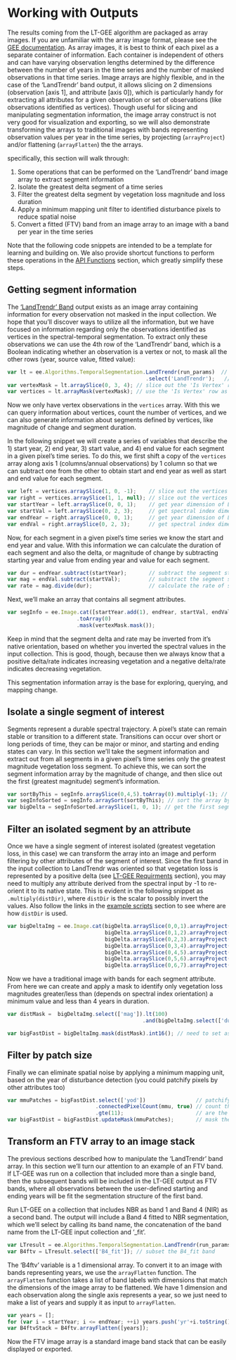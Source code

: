 # Working with Outputs

The results coming from the LT-GEE algorithm are packaged as array images. If you are unfamiliar with the array image format, please see the [GEE documentation](https://developers.google.com/earth-engine/arrays_intro). As array images, it is best to think of each pixel as a separate container of information. Each container is independent of others and can have varying observation lengths determined by the difference between the number of years in the time series and the number of masked observations in that time series. Image arrays are highly flexible, and in the case of the 'LandTrendr' band output, it allows slicing on 2 dimensions (observation [axis 1], and attribute [axis 0]), which is particularly handy for extracting all attributes for a given observation or set of observations (like observations identified as vertices). Though useful for slicing and manipulating segmentation information, the image array construct is not very good for visualization and exporting, so we will also demonstrate transforming the arrays to traditional images with bands representing observation values per year in the time series, by projecting (`arrayProject`) and/or flattening (`arrayFlatten`) the the arrays.

specifically, this section will walk through:
  
1. Some operations that can be performed on the 'LandTrendr' band image array to extract segment information
2. Isolate the greatest delta segment of a time series
3. Filter the greatest delta segment by vegetation loss magnitude and loss duration 
4. Apply a minimum mapping unit filter to identified disturbance pixels to reduce spatial noise 
5. Convert a fitted (FTV) band from an image array to an image with a band per year in the time series

Note that the following code snippets are intended to be a template for learning and building on. We also provide shortcut functions to perform these operations in the [API Functions](./api.html) section, which greatly simplify these steps.   
  
## Getting segment information
  
The ['LandTrendr' Band](./lt-gee-outputs.html#landtrendr-band) output exists as an image array containing information for every observation not masked in the input collection. We hope that you'll discover ways to utilize all the information, but we have focused on information regarding only the observations identified as vertices in the spectral-temporal segmentation. To extract only these observations we can use the 4th row of the 'LandTrendr' band, which is a Boolean indicating whether an observation is a vertex or not, to mask all the other rows (year, source value, fitted value):
    
```javascript
var lt = ee.Algorithms.TemporalSegmentation.LandTrendr(run_params)  // run LandTrendr spectral temporal segmentation algorithm
                                            .select('LandTrendr');   // select the LandTrendr band
var vertexMask = lt.arraySlice(0, 3, 4); // slice out the 'Is Vertex' row - yes(1)/no(0)
var vertices = lt.arrayMask(vertexMask); // use the 'Is Vertex' row as a mask for all rows
```
    
Now we only have vertex observations in the `vertices` array. With this we can query information about vertices, count the number of vertices, and we can also generate information about segments defined by vertices, like magnitude of change and segment duration. 
    
In the following snippet we will create a series of variables that describe the 1) start year, 2) end year, 3) start value, and 4) end value for each segment in a given pixel's time series. To do this, we first shift a copy of the `vertices` array along axis 1 (columns/annual observations) by 1 column so that we can subtract one from the other to obtain start and end year as well as start and end value for each segment.  

```javascript
var left = vertices.arraySlice(1, 0, -1);    // slice out the vertices as the start of segments
var right = vertices.arraySlice(1, 1, null); // slice out the vertices as the end of segments
var startYear = left.arraySlice(0, 0, 1);    // get year dimension of LT data from the segment start vertices
var startVal = left.arraySlice(0, 2, 3);     // get spectral index dimension of LT data from the segment start vertices
var endYear = right.arraySlice(0, 0, 1);     // get year dimension of LT data from the segment end vertices 
var endVal = right.arraySlice(0, 2, 3);      // get spectral index dimension of LT data from the segment end vertices
```

Now, for each segment in a given pixel's time series we know the start and end year and value. With this information we can calculate the duration of each segment and also the delta, or magnitude of change by subtracting starting year and value from ending year and value for each segment.

```javascript
var dur = endYear.subtract(startYear);       // subtract the segment start year from the segment end year to calculate the duration of segments 
var mag = endVal.subtract(startVal);         // substract the segment start index value from the segment end index value to calculate the delta of segments
var rate = mag.divide(dur);                  // calculate the rate of spectral change
```

Next, we'll make an array that contains all segment attributes. 

```javascript
var segInfo = ee.Image.cat([startYear.add(1), endYear, startVal, endVal, mag, dur, rate])
                      .toArray(0)
                      .mask(vertexMask.mask());
```

Keep in mind that the segment delta and rate may be inverted from it's native orientation, based on whether you inverted the spectral values in the input collection. This is good, though, because then we always know that a positive delta/rate indicates increasing vegetation and a negative delta/rate indicates decreasing vegetation.

This segmentation information array is the base for exploring, querying, and mapping change.

## Isolate a single segment of interest

Segments represent a durable spectral trajectory. A pixel's state can remain stable or transition to a different state. Transitions can occur over short or long periods of time, they can be major or minor, and starting and ending states can vary. In this section we'll take the segment information and extract out from all segments in a given pixel's time series only the greatest magnitude vegetation loss segment. To achieve this, we can sort the segment information array by the magnitude of change, and then slice out the first (greatest magnitude) segment's information.

```javascript
var sortByThis = segInfo.arraySlice(0,4,5).toArray(0).multiply(-1); // need to flip the delta here, since arraySort is working by ascending order
var segInfoSorted = segInfo.arraySort(sortByThis); // sort the array by magnitude
var bigDelta = segInfoSorted.arraySlice(1, 0, 1); // get the first segment in the sorted array (greatest magnitude vegetation loss segment)
```

## Filter an isolated segment by an attribute

Once we have a single segment of interest isolated (greatest vegetation loss, in this case) we can transform the array into an image and perform filtering by other attributes of the segment of interest. Since the first band in the input collection to LandTrendr was oriented so that vegetation loss is represented by a positive delta (see [LT-GEE Requirments](./lt-gee-requirements.html#image-collection) section), you may need to multiply any attribute derived from the spectral input by -1 to re-orient it to its native state. This is evident in the following snippet as `.multiply(distDir)`, where `distDir` is the scalar to possibly invert the values. Also follow the links in the [example scripts](./example-scripts.html) section to see where are how `distDir` is used.

```javascript
var bigDeltaImg = ee.Image.cat(bigDelta.arraySlice(0,0,1).arrayProject([1]).arrayFlatten([['yod']]),
                               bigDelta.arraySlice(0,1,2).arrayProject([1]).arrayFlatten([['endYr']]),
                               bigDelta.arraySlice(0,2,3).arrayProject([1]).arrayFlatten([['startVal']]).multiply(distDir),
                               bigDelta.arraySlice(0,3,4).arrayProject([1]).arrayFlatten([['endVal']]).multiply(distDir),
                               bigDelta.arraySlice(0,4,5).arrayProject([1]).arrayFlatten([['mag']]).multiply(distDir),
                               bigDelta.arraySlice(0,5,6).arrayProject([1]).arrayFlatten([['dur']]),
                               bigDelta.arraySlice(0,6,7).arrayProject([1]).arrayFlatten([['rate']]).multiply(distDir));
```

Now we have a traditional image with bands for each segment attribute. From here we can create and apply a mask to identify only vegetation loss magnitudes greater/less than (depends on spectral index orientation) a minimum value and less than 4 years in duration.

```javascript
var distMask =  bigDeltaImg.select(['mag']).lt(100)
                                           .and(bigDeltaImg.select(['dur']).lt(4));

var bigFastDist = bigDeltaImg.mask(distMask).int16(); // need to set as int16 bit to use connectedPixelCount for minimum mapping unit filter
```

## Filter by patch size

Finally we can eliminate spatial noise by applying a minimum mapping unit, based on the year of disturbance detection (you could patchify pixels by other attributes too)

```javascript
var mmuPatches = bigFastDist.select(['yod'])                // patchify based on disturbances having the same year of detection
                            .connectedPixelCount(mmu, true) // count the number of pixel in a candidate patch
                            .gte(11);                       // are the the number of pixels per candidate patch greater than user-defined minimum mapping unit?
var bigFastDist = bigFastDist.updateMask(mmuPatches);       // mask the pixels/patches that are less than minimum mapping unit
```

## Transform an FTV array to an image stack

The previous sections described how to manipulate the 'LandTrendr' band array. In this section we'll turn our attention to an example of an FTV band. If LT-GEE was run on a collection that included more than a single band, then the subsequent bands will be included in the LT-GEE output as FTV bands, where all observations between the user-defined starting and ending years will be fit the segmentation structure of the first band.  

Run LT-GEE on a collection that includes NBR as band 1 and Band 4 (NIR) as a second band. The output will include a Band 4 fitted to NBR segmentation, which we'll select by calling its band name, the concatenation of the band name from the LT-GEE input collection and '_fit'. 

```javascript
var LTresult = ee.Algorithms.TemporalSegmentation.LandTrendr(run_params); // run LT-GEE
var B4ftv = LTresult.select(['B4_fit']); // subset the B4_fit band
```

The 'B4ftv' variable is a 1 dimensional array. To convert it to an image with bands representing years, we use the `arrayFlatten` function. The `arrayFlatten` function takes a list of band labels with dimensions that match the dimensions of the image array to be flattened. We have 1 dimension and each observation along the single axis represents a year, so we just need to make a list of years and supply it as input to `arrayFlatten`.  

```javascript
var years = [];                                                           // make an empty array to hold year band names
for (var i = startYear; i <= endYear; ++i) years.push('yr'+i.toString()); // fill the array with years from the startYear to the endYear and convert them to string
var B4ftvStack = B4ftv.arrayFlatten([years]);                             // flatten this out into bands, assigning the year as the band name
```

Now the FTV image array is a standard image band stack that can be easily displayed or exported.

